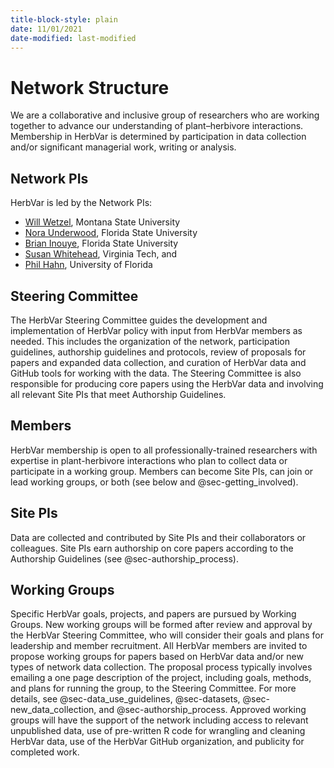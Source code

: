 ```yaml
---
title-block-style: plain
date: 11/01/2021
date-modified: last-modified
---
```


# Network Structure

We are a collaborative and inclusive group of researchers who are working together to advance our understanding of plant–herbivore interactions. Membership in HerbVar is determined by participation in data collection and/or significant managerial work, writing or analysis.

## Network PIs

HerbVar is led by the Network PIs:  

- [Will Wetzel](https://wetzellab.com/), Montana State University  
- [Nora Underwood](https://underwood-inouye-lab.weebly.com/dr-underwood1.html), Florida State University  
- [Brian Inouye](https://underwood-inouye-lab.weebly.com/dr-underwood1.html), Florida State University   
- [Susan Whitehead](https://www.speciesinteractions.com/), Virginia Tech, and   
- [Phil Hahn](https://plant-herbivore-interactions.net/), University of Florida


## Steering Committee

The HerbVar Steering Committee guides the development and implementation of HerbVar policy with input from HerbVar members as needed. This includes the organization of the network, participation guidelines, authorship guidelines and protocols, review of proposals for papers and expanded data collection, and curation of HerbVar data and GitHub tools for working with the data. The Steering Committee is also responsible for producing core papers using the HerbVar data and involving all relevant Site PIs that meet Authorship Guidelines.

## Members 

HerbVar membership is open to all professionally-trained researchers with expertise in plant-herbivore interactions who plan to collect data or participate in a working group. Members can become Site PIs, can join or lead working groups, or both (see below and @sec-getting_involved).

## Site PIs

Data are collected and contributed by Site PIs and their collaborators or colleagues. Site PIs earn authorship on core papers according to the Authorship Guidelines (see @sec-authorship_process).

## Working Groups

Specific HerbVar goals, projects, and papers are pursued by Working Groups. New working groups will be formed after review and approval by the HerbVar Steering Committee, who will consider their goals and plans for leadership and member recruitment. All HerbVar members are invited to propose working groups for papers based on HerbVar data and/or new types of network data collection. The proposal process typically involves emailing a one page description of the project, including goals, methods, and plans for running the group, to the Steering Committee. For more details, see @sec-data_use_guidelines, @sec-datasets, @sec-new_data_collection, and @sec-authorship_process. Approved working groups will have the support of the network including access to relevant unpublished data, use of pre-written R code for wrangling and cleaning HerbVar data, use of the HerbVar GitHub organization, and publicity for completed work.
